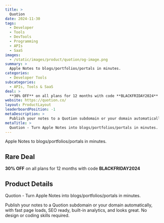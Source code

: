 ```yaml
---
title: >
  Quotion
date: 2024-11-30
tags:
  - Developer
  - Tools
  - DevTools
  - Programming
  - APIs
  - SaaS
images:
  - /static/images/product/quotion/og-image.png
summary: >
  Apple Notes to blogs/portfolios/portals in minutes.
categories:
  - Developer Tools
subcategories:
  - APIs, Tools & SaaS
deal: >
  **30% OFF** on all plans for 12 months with code **BLACKFRIDAY2024**
website: https://quotion.co/
layout: ProductLayout
leaderboardPosition: -1
metaDescription: >
  Publish your notes to a Quotion subdomain or your domain automatically, with fast page loads, SEO ready, built-in analytics, and looks great. No design or coding skills required.
metaTitle: >
  Quotion - Turn Apple Notes into blogs/portfolios/portals in minutes.
---
```

Apple Notes to blogs/portfolios/portals in minutes.

## Rare Deal

**30% OFF** on all plans for 12 months with code **BLACKFRIDAY2024**

## Product Details

Quotion - Turn Apple Notes into blogs/portfolios/portals in minutes.

Publish your notes to a Quotion subdomain or your domain automatically, with fast page loads, SEO ready, built-in analytics, and looks great. No design or coding skills required.
